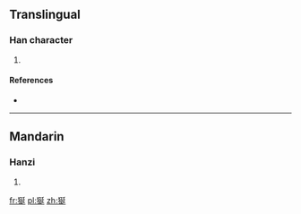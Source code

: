 ==Translingual==

===Han character===
{{Han char|rn=94|rad=犬|as=07|sn=10|four=42241|canj=KHNKM}}

# {{defn|Han|sort=犬07}}

====References====
* {{Han ref|kx=0712.050|dkj=20435|dj=1124.060|hdz=21344.150|uh=72FF|ud=29439|bh=D667|bd=54887}}

----

==Mandarin==

===Hanzi===
{{cmn-hanzi|pin=[[yán]] ([[yan2]])|wg=yen<sup>2</sup>}}

# {{defn|lang=cmn|sort=犬07}}

[[fr:狿]]
[[pl:狿]]
[[zh:狿]]